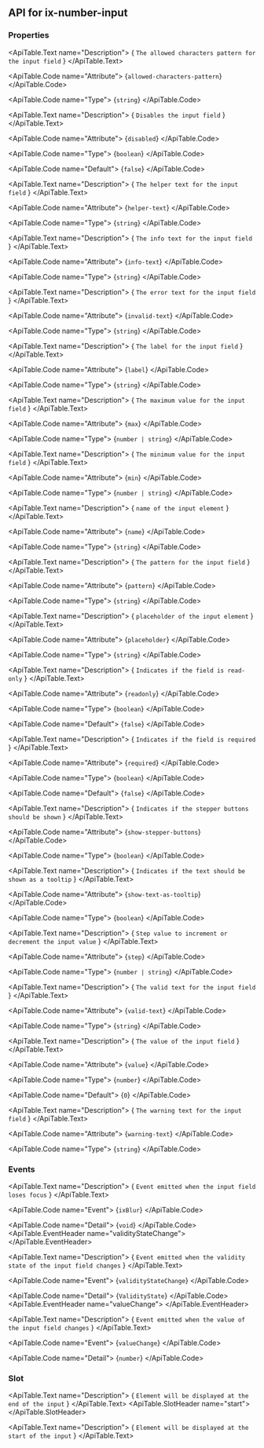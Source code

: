 
## API for ix-number-input

### Properties

<ApiTable id="property-allowedCharactersPattern">
  <ApiTable.PropertyHeader name="allowedCharactersPattern" singleFramework="">
  </ApiTable.PropertyHeader>

  <ApiTable.Text name="Description">
    { `The allowed characters pattern for the input field` }
  </ApiTable.Text>

  <ApiTable.Code name="Attribute">
    {`allowed-characters-pattern`}
  </ApiTable.Code>

  <ApiTable.Code name="Type">
   {`string`}
  </ApiTable.Code>


</ApiTable>
<ApiTable id="property-disabled">
  <ApiTable.PropertyHeader name="disabled" singleFramework="">
  </ApiTable.PropertyHeader>

  <ApiTable.Text name="Description">
    { `Disables the input field` }
  </ApiTable.Text>

  <ApiTable.Code name="Attribute">
    {`disabled`}
  </ApiTable.Code>

  <ApiTable.Code name="Type">
   {`boolean`}
  </ApiTable.Code>

  <ApiTable.Code name="Default">
    {`false`}
  </ApiTable.Code>

</ApiTable>
<ApiTable id="property-helperText">
  <ApiTable.PropertyHeader name="helperText" singleFramework="">
  </ApiTable.PropertyHeader>

  <ApiTable.Text name="Description">
    { `The helper text for the input field` }
  </ApiTable.Text>

  <ApiTable.Code name="Attribute">
    {`helper-text`}
  </ApiTable.Code>

  <ApiTable.Code name="Type">
   {`string`}
  </ApiTable.Code>


</ApiTable>
<ApiTable id="property-infoText">
  <ApiTable.PropertyHeader name="infoText" singleFramework="">
  </ApiTable.PropertyHeader>

  <ApiTable.Text name="Description">
    { `The info text for the input field` }
  </ApiTable.Text>

  <ApiTable.Code name="Attribute">
    {`info-text`}
  </ApiTable.Code>

  <ApiTable.Code name="Type">
   {`string`}
  </ApiTable.Code>


</ApiTable>
<ApiTable id="property-invalidText">
  <ApiTable.PropertyHeader name="invalidText" singleFramework="">
  </ApiTable.PropertyHeader>

  <ApiTable.Text name="Description">
    { `The error text for the input field` }
  </ApiTable.Text>

  <ApiTable.Code name="Attribute">
    {`invalid-text`}
  </ApiTable.Code>

  <ApiTable.Code name="Type">
   {`string`}
  </ApiTable.Code>


</ApiTable>
<ApiTable id="property-label">
  <ApiTable.PropertyHeader name="label" singleFramework="">
  </ApiTable.PropertyHeader>

  <ApiTable.Text name="Description">
    { `The label for the input field` }
  </ApiTable.Text>

  <ApiTable.Code name="Attribute">
    {`label`}
  </ApiTable.Code>

  <ApiTable.Code name="Type">
   {`string`}
  </ApiTable.Code>


</ApiTable>
<ApiTable id="property-max">
  <ApiTable.PropertyHeader name="max" singleFramework="">
  </ApiTable.PropertyHeader>

  <ApiTable.Text name="Description">
    { `The maximum value for the input field` }
  </ApiTable.Text>

  <ApiTable.Code name="Attribute">
    {`max`}
  </ApiTable.Code>

  <ApiTable.Code name="Type">
   {`number | string`}
  </ApiTable.Code>


</ApiTable>
<ApiTable id="property-min">
  <ApiTable.PropertyHeader name="min" singleFramework="">
  </ApiTable.PropertyHeader>

  <ApiTable.Text name="Description">
    { `The minimum value for the input field` }
  </ApiTable.Text>

  <ApiTable.Code name="Attribute">
    {`min`}
  </ApiTable.Code>

  <ApiTable.Code name="Type">
   {`number | string`}
  </ApiTable.Code>


</ApiTable>
<ApiTable id="property-name">
  <ApiTable.PropertyHeader name="name" singleFramework="">
  </ApiTable.PropertyHeader>

  <ApiTable.Text name="Description">
    { `name of the input element` }
  </ApiTable.Text>

  <ApiTable.Code name="Attribute">
    {`name`}
  </ApiTable.Code>

  <ApiTable.Code name="Type">
   {`string`}
  </ApiTable.Code>


</ApiTable>
<ApiTable id="property-pattern">
  <ApiTable.PropertyHeader name="pattern" singleFramework="">
  </ApiTable.PropertyHeader>

  <ApiTable.Text name="Description">
    { `The pattern for the input field` }
  </ApiTable.Text>

  <ApiTable.Code name="Attribute">
    {`pattern`}
  </ApiTable.Code>

  <ApiTable.Code name="Type">
   {`string`}
  </ApiTable.Code>


</ApiTable>
<ApiTable id="property-placeholder">
  <ApiTable.PropertyHeader name="placeholder" singleFramework="">
  </ApiTable.PropertyHeader>

  <ApiTable.Text name="Description">
    { `placeholder of the input element` }
  </ApiTable.Text>

  <ApiTable.Code name="Attribute">
    {`placeholder`}
  </ApiTable.Code>

  <ApiTable.Code name="Type">
   {`string`}
  </ApiTable.Code>


</ApiTable>
<ApiTable id="property-readonly">
  <ApiTable.PropertyHeader name="readonly" singleFramework="">
  </ApiTable.PropertyHeader>

  <ApiTable.Text name="Description">
    { `Indicates if the field is read-only` }
  </ApiTable.Text>

  <ApiTable.Code name="Attribute">
    {`readonly`}
  </ApiTable.Code>

  <ApiTable.Code name="Type">
   {`boolean`}
  </ApiTable.Code>

  <ApiTable.Code name="Default">
    {`false`}
  </ApiTable.Code>

</ApiTable>
<ApiTable id="property-required">
  <ApiTable.PropertyHeader name="required" singleFramework="">
  </ApiTable.PropertyHeader>

  <ApiTable.Text name="Description">
    { `Indicates if the field is required` }
  </ApiTable.Text>

  <ApiTable.Code name="Attribute">
    {`required`}
  </ApiTable.Code>

  <ApiTable.Code name="Type">
   {`boolean`}
  </ApiTable.Code>

  <ApiTable.Code name="Default">
    {`false`}
  </ApiTable.Code>

</ApiTable>
<ApiTable id="property-showStepperButtons">
  <ApiTable.PropertyHeader name="showStepperButtons" singleFramework="">
  </ApiTable.PropertyHeader>

  <ApiTable.Text name="Description">
    { `Indicates if the stepper buttons should be shown` }
  </ApiTable.Text>

  <ApiTable.Code name="Attribute">
    {`show-stepper-buttons`}
  </ApiTable.Code>

  <ApiTable.Code name="Type">
   {`boolean`}
  </ApiTable.Code>


</ApiTable>
<ApiTable id="property-showTextAsTooltip">
  <ApiTable.PropertyHeader name="showTextAsTooltip" singleFramework="">
  </ApiTable.PropertyHeader>

  <ApiTable.Text name="Description">
    { `Indicates if the text should be shown as a tooltip` }
  </ApiTable.Text>

  <ApiTable.Code name="Attribute">
    {`show-text-as-tooltip`}
  </ApiTable.Code>

  <ApiTable.Code name="Type">
   {`boolean`}
  </ApiTable.Code>


</ApiTable>
<ApiTable id="property-step">
  <ApiTable.PropertyHeader name="step" singleFramework="">
      <SinceTag message={`3.0.0`} />
  </ApiTable.PropertyHeader>

  <ApiTable.Text name="Description">
    { `Step value to increment or decrement the input value` }
  </ApiTable.Text>

  <ApiTable.Code name="Attribute">
    {`step`}
  </ApiTable.Code>

  <ApiTable.Code name="Type">
   {`number | string`}
  </ApiTable.Code>


</ApiTable>
<ApiTable id="property-validText">
  <ApiTable.PropertyHeader name="validText" singleFramework="">
  </ApiTable.PropertyHeader>

  <ApiTable.Text name="Description">
    { `The valid text for the input field` }
  </ApiTable.Text>

  <ApiTable.Code name="Attribute">
    {`valid-text`}
  </ApiTable.Code>

  <ApiTable.Code name="Type">
   {`string`}
  </ApiTable.Code>


</ApiTable>
<ApiTable id="property-value">
  <ApiTable.PropertyHeader name="value" singleFramework="">
  </ApiTable.PropertyHeader>

  <ApiTable.Text name="Description">
    { `The value of the input field` }
  </ApiTable.Text>

  <ApiTable.Code name="Attribute">
    {`value`}
  </ApiTable.Code>

  <ApiTable.Code name="Type">
   {`number`}
  </ApiTable.Code>

  <ApiTable.Code name="Default">
    {`0`}
  </ApiTable.Code>

</ApiTable>
<ApiTable id="property-warningText">
  <ApiTable.PropertyHeader name="warningText" singleFramework="">
  </ApiTable.PropertyHeader>

  <ApiTable.Text name="Description">
    { `The warning text for the input field` }
  </ApiTable.Text>

  <ApiTable.Code name="Attribute">
    {`warning-text`}
  </ApiTable.Code>

  <ApiTable.Code name="Type">
   {`string`}
  </ApiTable.Code>


</ApiTable>


### Events

<ApiTable id="event-ixBlur">
  <ApiTable.EventHeader name="ixBlur">
  </ApiTable.EventHeader>

  <ApiTable.Text name="Description">
    { `Event emitted when the input field loses focus` }
  </ApiTable.Text>

  <ApiTable.Code name="Event">
    {`ixBlur`}
  </ApiTable.Code>

  <ApiTable.Code name="Detail">
    {`void`}
  </ApiTable.Code>
</ApiTable>
<ApiTable id="event-validityStateChange">
  <ApiTable.EventHeader name="validityStateChange">
  </ApiTable.EventHeader>

  <ApiTable.Text name="Description">
    { `Event emitted when the validity state of the input field changes` }
  </ApiTable.Text>

  <ApiTable.Code name="Event">
    {`validityStateChange`}
  </ApiTable.Code>

  <ApiTable.Code name="Detail">
    {`ValidityState`}
  </ApiTable.Code>
</ApiTable>
<ApiTable id="event-valueChange">
  <ApiTable.EventHeader name="valueChange">
  </ApiTable.EventHeader>

  <ApiTable.Text name="Description">
    { `Event emitted when the value of the input field changes` }
  </ApiTable.Text>

  <ApiTable.Code name="Event">
    {`valueChange`}
  </ApiTable.Code>

  <ApiTable.Code name="Detail">
    {`number`}
  </ApiTable.Code>
</ApiTable>


### Slot

<ApiTable id="slot-end">
  <ApiTable.SlotHeader name="end">
  </ApiTable.SlotHeader>

  <ApiTable.Text name="Description">
    { `Element will be displayed at the end of the input` }
  </ApiTable.Text>
</ApiTable>
<ApiTable id="slot-start">
  <ApiTable.SlotHeader name="start">
  </ApiTable.SlotHeader>

  <ApiTable.Text name="Description">
    { `Element will be displayed at the start of the input` }
  </ApiTable.Text>
</ApiTable>


